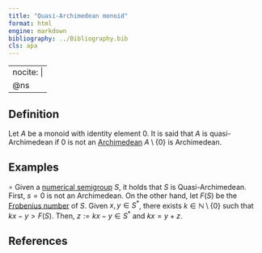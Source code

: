 ```yaml
---
title: "Quasi-Archimedean monoid"
format: html
engine: markdown
bibliography: ../Bibliography.bib
cls: apa
---
```


---
nocite: |
  @ns
---

<!-- Definición de Num. Sem. -->

## Definition

Let $A$ be a monoid with identity element $0$. It is said that $A$ is quasi-Archimedean if $0$ is not an [Archimedean](Archimedean-property.qmd) $A \setminus \{0\}$ is Archimedean.

## Examples

$\circ$ Given a [numerical semigroup](../Basic-concepts/Numerical-semigroup.qmd) $S$, it holds that $S$ is Quasi-Archimedean. First, $s = 0$ is not an Archimedean. On the other hand, let $F(S)$ be the [Frobenius number](../Basic-concepts/Frobenius-number.qmd) of $S$. Given $x, y \in S^*$, there exists $k \in \mathbb{N} \setminus \{0\}$ such that $kx - y > F(S)$. Then, $z := kx - y \in S^*$ and $kx = y + z$.

## References

::: {#refs}

:::